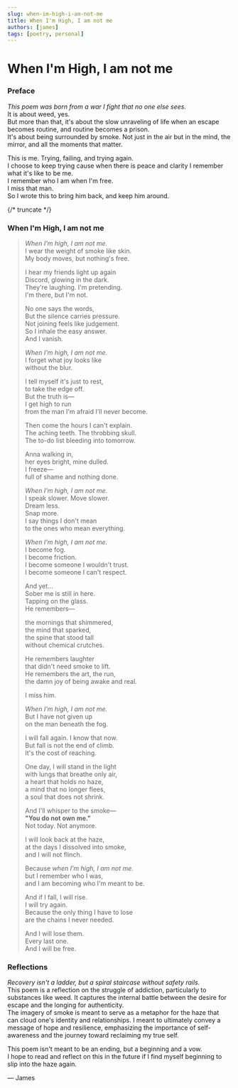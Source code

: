```yaml
---
slug: when-im-high-i-am-not-me
title: When I'm High, I am not me
authors: [james]
tags: [poetry, personal]
---
```

# When I'm High, I am not me

### Preface
*This poem was born from a war I fight that no one else sees.* \
It is about weed, yes. \
But more than that, it's about the slow unraveling of life when an escape becomes routine, and routine becomes a prison. \
It's about being surrounded by smoke. Not just in the air but in the mind, the mirror, and all the moments that matter.

This is me. Trying, failing, and trying again. \
I choose to keep trying cause when there is peace and clarity I remember what it's like to be me. \
I remember who I am when I'm free. \
I miss that man. \
So I wrote this to bring him back, and keep him around.

{/* truncate */}

### When I'm High, I am not me

> *When I'm high, I am not me.* \
> I wear the weight of smoke like skin. \
> My body moves, but nothing's free.
>
> I hear my friends light up again \
> Discord, glowing in the dark. \
> They're laughing. I'm pretending. \
> I'm there, but I'm not.
>
> No one says the words, \
> But the silence carries pressure. \
> Not joining feels like judgement. \
> So I inhale the easy answer. \
> And I vanish.
>
> *When I'm high, I am not me.* \
> I forget what joy looks like \
> without the blur.
>
> I tell myself it's just to rest, \
> to take the edge off. \
> But the truth is— \
> I get high to run \
> from the man I'm afraid I'll never become.
>
> Then come the hours I can't explain. \
> The aching teeth. The throbbing skull. \
> The to-do list bleeding into tomorrow.
>
> Anna walking in, \
> her eyes bright, mine dulled. \
> I freeze—\
> full of shame and nothing done.
>
> *When I'm high, I am not me.* \
> I speak slower. Move slower. \
> Dream less. \
> Snap more. \
> I say things I don't mean \
> to the ones who mean everything.
>
> *When I'm high, I am not me.* \
> I become fog. \
> I become friction. \
> I become someone I wouldn't trust. \
> I become someone I can't respect.
>
> And yet... \
> Sober me is still in here. \
> Tapping on the glass. \
> He remembers—
>
> the mornings that shimmered, \
> the mind that sparked, \
> the spine that stood tall \
> without chemical crutches.
>
> He remembers laughter \
> that didn't need smoke to lift. \
> He remembers the art, the run, \
> the damn joy of being awake and real.
>
> I miss him.
>
> *When I'm high, I am not me.* \
> But I have not given up \
> on the man beneath the fog.
>
> I will fall again. I know that now. \
> But fall is not the end of climb. \
> It's the cost of reaching.
>
> One day, I will stand in the light \
> with lungs that breathe only air, \
> a heart that holds no haze, \
> a mind that no longer flees, \
> a soul that does not shrink.
>
> And I'll whisper to the smoke— \
> **"You do not own me."**\
> Not today. Not anymore.
>
> I will look back at the haze, \
> at the days I dissolved into smoke, \
> and I will not flinch.
>
> Because *when I'm high, I am not me.* \
> but I remember who I was, \
> and I am becoming who I'm meant to be.
>
> And if I fall, I will rise. \
> I will try again. \
> Because the only thing I have to lose \
> are the chains I never needed.
>
> And I will lose them. \
> Every last one. \
> And I will be free.

### Reflections
*Recovery isn't a ladder, but a spiral staircase without safety rails.* \
This poem is a reflection on the struggle of addiction, particularly to substances like weed. It captures the internal battle between the desire for escape and the longing for authenticity. \
The imagery of smoke is meant to serve as a metaphor for the haze that can cloud one's identity and relationships. 
I meant to ultimately convey a message of hope and resilience, emphasizing the importance of self-awareness and the journey toward reclaiming my true self.

This poem isn't meant to be an ending, but a beginning and a vow. \
I hope to read and reflect on this in the future if I find myself beginning to slip into the haze again.

— James